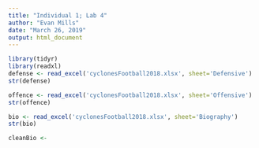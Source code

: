 ```yaml
---
title: "Individual 1; Lab 4"
author: "Evan Mills"
date: "March 26, 2019"
output: html_document
---
```


```r
library(tidyr)
library(readxl)
defense <- read_excel('cyclonesFootball2018.xlsx', sheet='Defensive')
str(defense)
```

```r
offence <- read_excel('cyclonesFootball2018.xlsx', sheet='Offensive')
str(offence)
```

```r
bio <- read_excel('cyclonesFootball2018.xlsx', sheet='Biography')
str(bio)
```

```r
cleanBio <- 
```